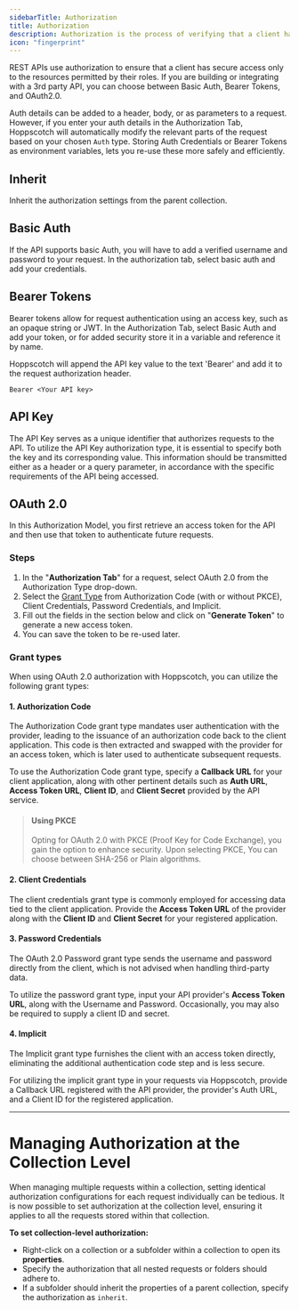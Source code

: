 ```yaml
---
sidebarTitle: Authorization
title: Authorization
description: Authorization is the process of verifying that a client has permission to access a resource.
icon: "fingerprint"
---
```


REST APIs use authorization to ensure that a client has secure access only to the resources permitted by their roles. If you are building or integrating with a 3rd party API, you can choose between Basic Auth, Bearer Tokens, and OAuth2.0.

Auth details can be added to a header, body, or as parameters to a request. However, if you enter your auth details in the Authorization Tab, Hoppscotch will automatically modify the relevant parts of the request based on your chosen `Auth` type. Storing Auth Credentials or Bearer Tokens as environment variables, lets you re-use these more safely and efficiently.

## Inherit
Inherit the authorization settings from the parent collection.

## Basic Auth

If the API supports basic Auth, you will have to add a verified username and password to your request. In the authorization tab, select basic auth and add your credentials.

## Bearer Tokens

Bearer tokens allow for request authentication using an access key, such as an opaque string or JWT. In the Authorization Tab, select Basic Auth and add your token, or for added security store it in a variable and reference it by name.

Hoppscotch will append the API key value to the text 'Bearer' and add it to the request authorization header.

```
Bearer <Your API key>
```

## API Key
The API Key serves as a unique identifier that authorizes requests to the API. To utilize the API Key authorization type, it is essential to specify both the key and its corresponding value. This information should be transmitted either as a header or a query parameter, in accordance with the specific requirements of the API being accessed.

## OAuth 2.0

In this Authorization Model, you first retrieve an access token for the API and then use that token to authenticate future requests.

### Steps

1. In the "**Authorization Tab**" for a request, select OAuth 2.0 from the Authorization Type drop-down.
2. Select the [Grant Type](/documentation/features/authorization#grant-types) from Authorization Code (with or without PKCE), Client Credentials, Password Credentials, and Implicit.
3. Fill out the fields in the section below and click on "**Generate Token**" to generate a new access token.
4. You can save the token to be re-used later.

### Grant types

When using OAuth 2.0 authorization with Hoppscotch, you can utilize the following grant types:


#### 1. Authorization Code

The Authorization Code grant type mandates user authentication with the provider, leading to the issuance of an authorization code back to the client application. This code is then extracted and swapped with the provider for an access token, which is later used to authenticate subsequent requests.

To use the Authorization Code grant type, specify a **Callback URL** for your client application, along with other pertinent details such as **Auth URL**, **Access Token URL**, **Client ID**, and **Client Secret** provided by the API service.

> #### Using PKCE
> 
> Opting for OAuth 2.0 with PKCE (Proof Key for Code Exchange), you gain the option to enhance security. Upon selecting PKCE, You can choose between SHA-256 or Plain algorithms.

#### 2. Client Credentials

The client credentials grant type is commonly employed for accessing data tied to the client application. Provide the **Access Token URL** of the provider along with the **Client ID** and **Client Secret** for your registered application.

#### 3. Password Credentials

The OAuth 2.0 Password grant type sends the username and password directly from the client, which is not advised when handling third-party data.

To utilize the password grant type, input your API provider's **Access Token URL**, along with the Username and Password. Occasionally, you may also be required to supply a client ID and secret.

#### 4. Implicit

The Implicit grant type furnishes the client with an access token directly, eliminating the additional authentication code step and is less secure.

For utilizing the implicit grant type in your requests via Hoppscotch, provide a Callback URL registered with the API provider, the provider's Auth URL, and a Client ID for the registered application.

---

# Managing Authorization at the Collection Level
When managing multiple requests within a collection, setting identical authorization configurations for each request individually can be tedious. It is now possible to set authorization at the collection level, ensuring it applies to all the requests stored within that collection.

**To set collection-level authorization:**

- Right-click on a collection or a subfolder within a collection to open its **properties**.
- Specify the authorization that all nested requests or folders should adhere to.
- If a subfolder should inherit the properties of a parent collection, specify the authorization as `inherit`.